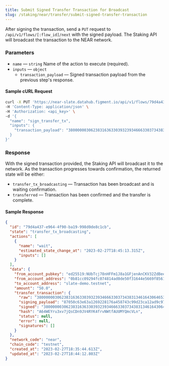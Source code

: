 ```yaml
---
title: Submit Signed Transfer Transaction for Broadcast
slug: /staking/near/transfer/submit-signed-transfer-transaction
---
```


After signing the transaction, send a `PUT` request to `/api/v1/flows/[:flow_id]/next` with the signed payload. The Staking API will broadcast the transaction to the NEAR network.

### Parameters

- `name` &mdash; `string` Name of the action to execute (required).
- `inputs` &mdash; `object`
  - `transaction_payload` &mdash; Signed transaction payload from the previous step's response.

#### Sample cURL Request

```bash {5-8}
curl -X PUT 'https://near-slate.datahub.figment.io/api/v1/flows/79d4a437-e964-4f90-ba19-998d0de8c1cb/next' \
-H 'Content-Type: application/json' \
-H 'Authorization: <api_key>' \
-d '{
  "name": "sign_transfer_tx",
  "inputs": {
    "transaction_payload": "380000003062383163633039323934666330373438313461643064653530663331363434653536363966383536313035333939622e746573746e657400058065d39e25bf5038afbacc1b7312c5dc3761770626288020d783f8685058aa432e4c11c36b000012000000736c6174652d64656d6f2e746573746e657415143914926d227d21ea635e6ae70a967ad19ad74dd305ac3a556968fd9039170100000003000000726906646ee95b2900000000000069cab19548fcac9253ef66fde2853aa46611ac42aeae30d4109fae9a026de1ba67a4c55fe576a019898e8a1b817c93d02779dfd1be63fde390e0bf576cb67404"
  }
}'
```

### Response

With the signed transaction provided, the Staking API will broadcast it to the network. As the transaction progresses towards confirmation, the returned state will be either:

- `transfer_tx_broadcasting` &mdash; Transaction has been broadcast and is waiting confirmation.
- `transferred` &mdash; Transaction has been confirmed and the transfer is complete.

#### Sample Response

```json {3}
{
  "id": "79d4a437-e964-4f90-ba19-998d0de8c1cb",
  "state": "transfer_tx_broadcasting",
  "actions": [
    {
      "name": "wait",
      "estimated_state_change_at": "2023-02-27T18:45:13.315Z",
      "inputs": []
    }
  ],
  "data": {
    "from_account_pubkey": "ed25519:NUbTcj78nHFFm1J8a1GFjenAnCKV32ZdBeeqem8oyLV",
    "from_account_address": "0b81cc09294fc074814ad0de50f31644e5669f856105399b.testnet",
    "to_account_address": "slate-demo.testnet",
    "amount": "50.0",
    "transfer_transaction": {
      "raw": "380000003062383163633039323934666330373438313461643064653530663331363434653536363966383536313035333939622e746573746e657400058065d39e25bf5038afbacc1b7312c5dc3761770626288020d783f8685058aa432e4c11c36b000012000000736c6174652d64656d6f2e746573746e657415143914926d227d21ea635e6ae70a967ad19ad74dd305ac3a556968fd9039170100000003000000726906646ee95b290000000000",
      "signing_payload": "87050c63e63a1269228176a458743c99d23ca12ad9c9758a42c10e56799dc8c3",
      "signed": "380000003062383163633039323934666330373438313461643064653530663331363434653536363966383536313035333939622e746573746e657400058065d39e25bf5038afbacc1b7312c5dc3761770626288020d783f8685058aa432e4c11c36b000012000000736c6174652d64656d6f2e746573746e657415143914926d227d21ea635e6ae70a967ad19ad74dd305ac3a556968fd9039170100000003000000726906646ee95b2900000000000069cab19548fcac9253ef66fde2853aa46611ac42aeae30d4109fae9a026de1ba67a4c55fe576a019898e8a1b817c93d02779dfd1be63fde390e0bf576cb67404",
      "hash": "A64WEYru3xv7jQsCDn9JV4RYK4frvNWtfAUUMYQmcVLn",
      "status": null,
      "error": null,
      "signatures": []
    }
  },
  "network_code": "near",
  "chain_code": "testnet",
  "created_at": "2023-02-27T18:35:44.613Z",
  "updated_at": "2023-02-27T18:44:12.803Z"
}
```
